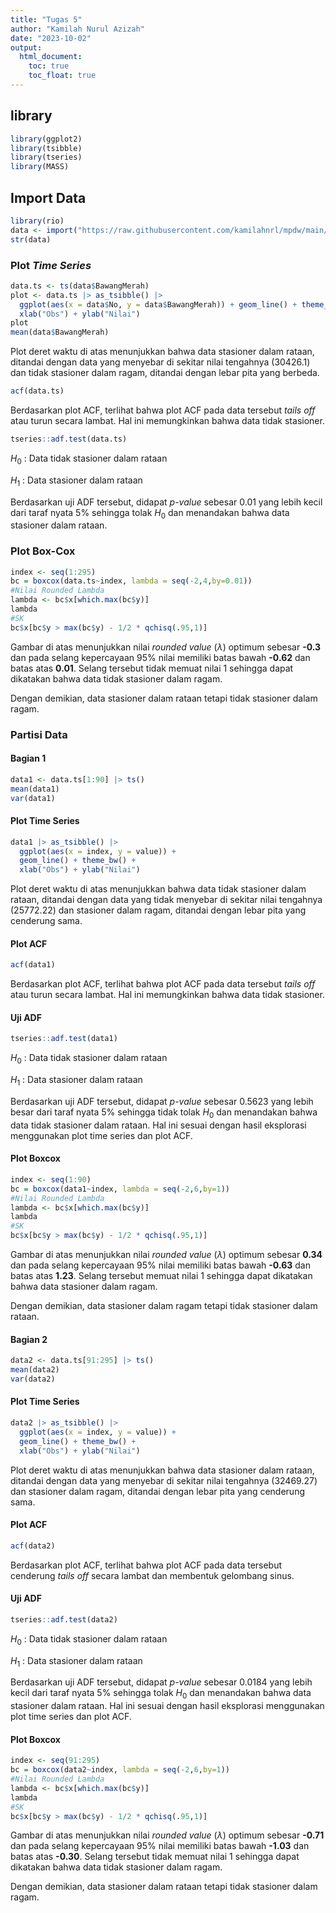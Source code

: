 ```yaml
---
title: "Tugas 5"
author: "Kamilah Nurul Azizah"
date: "2023-10-02"
output: 
  html_document:
    toc: true
    toc_float: true
---
```


## library
```r
library(ggplot2)
library(tsibble)
library(tseries)
library(MASS)
```

## Import Data
```r
library(rio)
data <- import("https://raw.githubusercontent.com/kamilahnrl/mpdw/main/Data/data.xlsx")
str(data)
```

### Plot *Time Series*
```r
data.ts <- ts(data$BawangMerah)
plot <- data.ts |> as_tsibble() |> 
  ggplot(aes(x = data$No, y = data$BawangMerah)) + geom_line() + theme_bw() +
  xlab("Obs") + ylab("Nilai")
plot
mean(data$BawangMerah)
```
Plot deret waktu di atas menunjukkan bahwa data stasioner dalam rataan, ditandai dengan data yang menyebar di sekitar nilai tengahnya (30426.1) dan tidak stasioner dalam ragam, ditandai dengan lebar pita yang berbeda.

```r
acf(data.ts)
```
Berdasarkan plot ACF, terlihat bahwa plot ACF pada data tersebut *tails off* atau turun secara lambat. Hal ini memungkinkan bahwa data tidak stasioner.

```r
tseries::adf.test(data.ts)
```

$H_0$ : Data tidak stasioner dalam rataan

$H_1$ : Data stasioner dalam rataan

Berdasarkan uji ADF tersebut, didapat *p-value* sebesar 0.01 yang lebih kecil dari taraf nyata 5% sehingga tolak $H_0$ dan menandakan bahwa data stasioner dalam rataan. 

### Plot Box-Cox

```r
index <- seq(1:295)
bc = boxcox(data.ts~index, lambda = seq(-2,4,by=0.01))
#Nilai Rounded Lambda
lambda <- bc$x[which.max(bc$y)]
lambda
#SK
bc$x[bc$y > max(bc$y) - 1/2 * qchisq(.95,1)]
```

Gambar di atas menunjukkan nilai *rounded value* ($\lambda$) optimum sebesar **-0.3** dan pada selang kepercayaan 95% nilai memiliki batas bawah **-0.62** dan batas atas **0.01**. Selang tersebut tidak memuat nilai 1 sehingga dapat dikatakan bahwa data tidak stasioner dalam ragam.

Dengan demikian, data stasioner dalam rataan tetapi tidak stasioner dalam ragam.

### Partisi Data

#### Bagian 1

```r
data1 <- data.ts[1:90] |> ts()
mean(data1)
var(data1)
```

#### Plot Time Series

```r
data1 |> as_tsibble() |> 
  ggplot(aes(x = index, y = value)) +
  geom_line() + theme_bw() +
  xlab("Obs") + ylab("Nilai")
```

Plot deret waktu di atas menunjukkan bahwa data tidak stasioner dalam rataan, ditandai dengan data yang tidak menyebar di sekitar nilai tengahnya (25772.22) dan stasioner dalam ragam, ditandai dengan lebar pita yang cenderung sama.

#### Plot ACF

```r
acf(data1)
```

Berdasarkan plot ACF, terlihat bahwa plot ACF pada data tersebut *tails off* atau turun secara lambat. Hal ini memungkinkan bahwa data tidak stasioner.

#### Uji ADF

```r
tseries::adf.test(data1)
```

$H_0$ : Data tidak stasioner dalam rataan

$H_1$ : Data stasioner dalam rataan

Berdasarkan uji ADF tersebut, didapat *p-value* sebesar 0.5623 yang lebih besar dari taraf nyata 5% sehingga tidak tolak $H_0$ dan menandakan bahwa data tidak stasioner dalam rataan. Hal ini sesuai dengan hasil eksplorasi menggunakan plot time series dan plot ACF.

#### Plot Boxcox

```r
index <- seq(1:90)
bc = boxcox(data1~index, lambda = seq(-2,6,by=1))
#Nilai Rounded Lambda
lambda <- bc$x[which.max(bc$y)]
lambda
#SK
bc$x[bc$y > max(bc$y) - 1/2 * qchisq(.95,1)]
```

Gambar di atas menunjukkan nilai *rounded value* ($\lambda$) optimum sebesar **0.34** dan pada selang kepercayaan 95% nilai memiliki batas bawah **-0.63** dan batas atas **1.23**. Selang tersebut memuat nilai 1 sehingga dapat dikatakan bahwa data stasioner dalam ragam.

Dengan demikian, data stasioner dalam ragam tetapi tidak stasioner dalam rataan.

#### Bagian 2

```r
data2 <- data.ts[91:295] |> ts()
mean(data2)
var(data2)
```

#### Plot Time Series

```r
data2 |> as_tsibble() |> 
  ggplot(aes(x = index, y = value)) +
  geom_line() + theme_bw() +
  xlab("Obs") + ylab("Nilai")
```

Plot deret waktu di atas menunjukkan bahwa data stasioner dalam rataan, ditandai dengan data yang menyebar di sekitar nilai tengahnya (32469.27) dan stasioner dalam ragam, ditandai dengan lebar pita yang cenderung sama.

#### Plot ACF

```r
acf(data2)
```

Berdasarkan plot ACF, terlihat bahwa plot ACF pada data tersebut cenderung *tails off* secara lambat dan membentuk gelombang sinus.

#### Uji ADF

```r
tseries::adf.test(data2)
```

$H_0$ : Data tidak stasioner dalam rataan

$H_1$ : Data stasioner dalam rataan

Berdasarkan uji ADF tersebut, didapat *p-value* sebesar 0.0184 yang lebih kecil dari taraf nyata 5% sehingga tolak $H_0$ dan menandakan bahwa data stasioner dalam rataan. Hal ini sesuai dengan hasil eksplorasi menggunakan plot time series dan plot ACF.

#### Plot Boxcox

```r
index <- seq(91:295)
bc = boxcox(data2~index, lambda = seq(-2,6,by=1))
#Nilai Rounded Lambda
lambda <- bc$x[which.max(bc$y)]
lambda
#SK
bc$x[bc$y > max(bc$y) - 1/2 * qchisq(.95,1)]
```
Gambar di atas menunjukkan nilai *rounded value* ($\lambda$) optimum sebesar **-0.71** dan pada selang kepercayaan 95% nilai memiliki batas bawah **-1.03** dan batas atas **-0.30**. Selang tersebut tidak memuat nilai 1 sehingga dapat dikatakan bahwa data tidak stasioner dalam ragam.

Dengan demikian, data stasioner dalam rataan tetapi tidak stasioner dalam ragam.